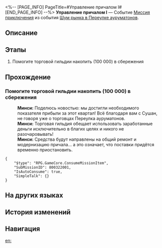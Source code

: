 <%-- [PAGE_INFO]
PageTitle=#Управление причалом I#
[END_PAGE_INFO] --%>
{{Дополнить|Диалоги.}}
{{Миссия Инфобокс
|id              = 8003220
|Название        = 
|Изображение     = Миссия Управление причалом I.png
|Тип             = Миссия приключения
|Событие         = Шум рынка в Переулке ауруматонов
|Глава           = Шум рынка в Переулке ауруматонов
|Условия         = Завершена [[Миссия приключения]] «[[Управление причалом I]]»
|Персонажи       = Минси; Первопроходец
|СтартЛокация    = [[Лофу Сяньчжоу]] — [[Переулок ауруматонов]]
|Мир             = Лофу Сяньчжоу
|Предыдущая      = 
|Следующая       = Снова в деле II
|Награды         = Кредиты*10 000
}}
'''Управление причалом I''' — Событие [[Миссия приключения]] из события [[Шум рынка в Переулке ауруматонов]].

==Описание==
{{Описание|<!--официальное описание из Перекрёстка судеб-->}}

==Этапы==
# Помогите торговой гильдии накопить (100 000) в сбережения

==Прохождение==
{{Дополнить}}

===Помогите торговой гильдии накопить (100 000) в сбережения===
{{Описание миссии|тип=Миссия приключения|локация=Переулок ауруматонов|Помогите торговой гильдии достичь цели по доходам причала, наладьте сотрудничество между гильдией и магазинами, спланируйте разумные маршруты... Все эти задачи помогут оживить Переулок ауруматонов.<br />Торговая гильдия Переулка ауруматонов зарабатывает за счёт причала. Вы должны помочь ей преодолеть кризис.}}
{{Диалог Начало}}
:'''Минси:''' Поделюсь новостью: мы достигли необходимого показателя прибыли за этот квартал! Всё благодаря вам с Сушан, не говоря уже о торговцах Переулка ауруматонов.
:'''Минси:''' Торговая гильдия обещает использовать заработанные деньги исключительно в благих целях и никого не разочаровывать!
:'''Минси:''' Средства будут направлены на общий ремонт и модернизацию причала... а это означает, что поставки придётся временно приостановить.
<pre>{
	"$type": "RPG.GameCore.ConsumeMissionItem",
	"SubMissionID": 800322001,
	"IsAutoConsume": true,
	"SimpleTalk": {}
}</pre>
{{Диалог Конец}}

==На других языках==
{{На других языках
|en   = Dock Operations (I)
|zhs  = 码头经营•其一
|zht  = 碼頭經營•其一
|ja   = 埠頭経営・その1
|ko   = 부두 경영•1
|es   = Operación en el muelle&nbsp;I
|fr   = Opérations des docks (I)
|ru   = Управление причалом I
|th   = การบริหารท่าเรือ 1
|vi   = Kinh Doanh Bến Cảng 1
|de   = Dockoperationen 1
|id   = Operasi Dermaga 1
|pt   = Operações da Doca (I)
}}

==История изменений==
{{История изменений|3.5}}

==Навигация==
{{Миссия приключения Навбокс|Глава }}

[[en:]]
